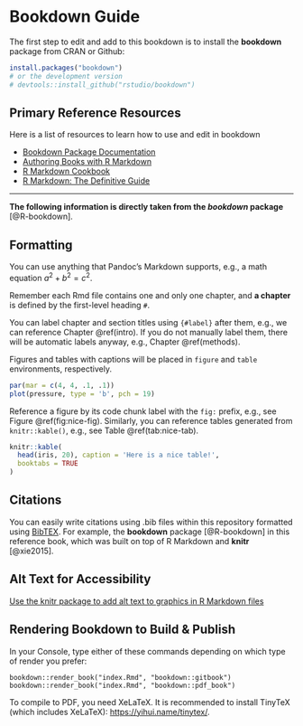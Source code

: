 # Bookdown Guide {#bookdown}

The first step to edit and add to this bookdown is to install the **bookdown** package from CRAN or Github:

```r
install.packages("bookdown")
# or the development version
# devtools::install_github("rstudio/bookdown")
```

## Primary Reference Resources

Here is a list of resources to learn how to use and edit in bookdown

- [Bookdown Package Documentation](https://bookdown.org/)
- [Authoring Books with R Markdown](https://bookdown.org/yihui/bookdown/)
- [R Markdown Cookbook](https://bookdown.org/yihui/rmarkdown-cookbook/)
- [R Markdown: The Definitive Guide](https://bookdown.org/yihui/rmarkdown/)

__________________________________________________________________________________

**The following information is directly taken from the _bookdown_ package** [@R-bookdown].

## Formatting

You can use anything that Pandoc's Markdown supports, e.g., a math equation $a^2 + b^2 = c^2$.

Remember each Rmd file contains one and only one chapter, and **a chapter** is defined by the first-level heading `#`.

You can label chapter and section titles using `{#label}` after them, e.g., we can reference Chapter \@ref(intro). If you do not manually label them, there will be automatic labels anyway, e.g., Chapter \@ref(methods).

Figures and tables with captions will be placed in `figure` and `table` environments, respectively.

```r
par(mar = c(4, 4, .1, .1))
plot(pressure, type = 'b', pch = 19)
```

Reference a figure by its code chunk label with the `fig:` prefix, e.g., see Figure \@ref(fig:nice-fig). Similarly, you can reference tables generated from `knitr::kable()`, e.g., see Table \@ref(tab:nice-tab).

```r
knitr::kable(
  head(iris, 20), caption = 'Here is a nice table!',
  booktabs = TRUE
)
```

## Citations

You can easily write citations using .bib files within this repository formatted using [BibTEX](http://www.bibtex.org/). For example, the **bookdown** package [@R-bookdown] in this reference book, which was built on top of R Markdown and **knitr** [@xie2015].

## Alt Text for Accessibility

[Use the knitr package to add alt text to graphics in R Markdown files](https://www.rstudio.com/blog/knitr-fig-alt/)

## Rendering Bookdown to Build & Publish

In your Console, type either of these commands depending on which type of render you prefer:

`bookdown::render_book("index.Rmd", "bookdown::gitbook")`
`bookdown::render_book("index.Rmd", "bookdown::pdf_book")`

To compile to PDF, you need XeLaTeX. It is recommended to install TinyTeX (which includes XeLaTeX): <https://yihui.name/tinytex/>.
